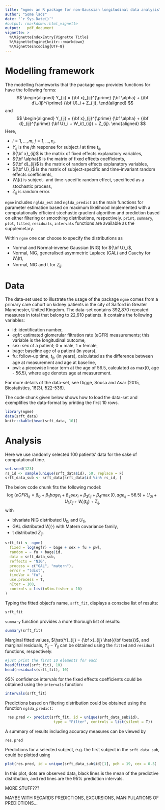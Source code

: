 ---
title: "ngme: an R package for non-Gaussian longitudinal data analysis"
author: "Some lads"
date: "`r Sys.Date()`"
#output: rmarkdown::html_vignette
output:   pdf_document
vignette: >
  %\VignetteIndexEntry{Vignette Title}
  %\VignetteEngine{knitr::rmarkdown}
  %\VignetteEncoding{UTF-8}
---

# Modelling framework 

The modelling frameworks that the package `ngme` 
provides functions for have the following forms:
$$
\begin{aligned}
Y_{ij} = {\bf x}_{ij}^{\prime} {\bf \alpha} + {\bf d}_{ij}^{\prime} {\bf U}_i + Z_{ij},
\end{aligned}
$$
and
$$
\begin{aligned}
Y_{ij} = {\bf x}_{ij}^{\prime} {\bf \alpha} + {\bf d}_{ij}^{\prime} {\bf U}_i + W_i(t_{ij}) + Z_{ij}.
\end{aligned}
$$
Here, 

- $i = 1, \ldots, m$, $j = 1, \ldots, n_i$, 
- $Y_{ij}$ is the $j$th response for subject $i$ at time $t_{ij}$,
- ${\bf x}_{ij}$ is the matrix of fixed effects explanatory variables,
- ${\bf \alpha}$ is the matrix of fixed effects coefficients,
- ${\bf d}_{ij}$ is the matrix of random effects explanatory variables,
- ${\bf U}_i$ is the matrix of subject-specific and time-invariant random effects coefficients,
- $W_i(t)$ is subject- and time-spceific random effect, specificed as a stochastic process,
- $Z_{ij}$ is random error.

`ngme` includes `nglda_est` and `nglda_predict` as the main functions 
for parameter estimation based on maximum likelihood 
implemented with a computationally efficient stochastic gradient algorithm 
and prediction based on either filtering or smoothing distributions, 
respectively. `print`, `summary`, `plot`, `fitted`, `residuals`, `intervals` 
functions are available as the supplemetary. 
 
Within `ngme` one can choose to specify the distributions as
 
- Normal and Normal-inverse Gaussian (NIG) for ${\bf U}_i$,
- Normal, NIG, generalised asymmetric Laplace (GAL) and Cauchy for $W_i(t)$,
- Normal, NIG and t for $Z_{ij}$.

# Data

The data-set used to illustrate the usage of the package `ngme` comes 
from a primary care cohort on kidney patients in the city of Salford 
in Greater Manchester, United Kingdom. The data-set contains 392,870 
repeated measures in total that belong to 22,910 patients. It contains 
the following variables:

- id: identification number,
- egfr: estimated glomerular filtration rate (eGFR) measurements; 
        this variable is the longitudinal outcome,
- sex: sex of a patient; 0 = male, 1 = female,
- bage: baseline age of a patient (in years),
- fu: follow-up time, $t_{ij}$, (in years), calculated as the difference 
      between age at measurement and age at baseline,
- pwl: a piecewise linear term at the age of 56.5, 
       calculated as max(0, age - 56.5), 
       where age denotes age at measurement. 

For more details of the data-set, see 
Digge, Sousa and Asar (2015, Biostatistics, 16(3), 522-536). 

The code chunk given below shows how to load the data-set and 
exemplifies the data-format by printing the first 10 rows. 

```{r, echo=TRUE}
library(ngme)
data(srft_data)
knitr::kable(head(srft_data, 10))
```

# Analysis

Here we use randomly selected 100 patients' data for the sake 
of computational time. 

```{r, echo=TRUE}
set.seed(123)
rs_id <- sample(unique(srft_data$id), 50, replace = F)
srft_data_sub <- srft_data[srft_data$id %in% rs_id, ]
```

The below code chunk fits the following model:
$$
\log(eGFR)_{ij} = \beta_0 + \beta_1 bage_{i} + \beta_2 sex_i + 
                 \beta_3 t_{ij} + \beta_4 \max(0, age_{ij} - 56.5) + 
                 U_{0i} + U_{1i} t_{ij} + W_i(t_{ij}) + Z_{ij},
$$
with 

- bivariate NIG distributed $U_{0i}$ and $U_{1i}$,
- GAL distributed $W_i(\cdot)$ with Matern covariance family,
- t distributed $Z_{ij}$.

```{r, echo = TRUE}
srft_fit <- ngme(
  fixed = log(egfr) ~ bage + sex + fu + pwl,
  random = ~ fu + bage|id,
  data = srft_data_sub,
  reffects = "NIG",
  process = c("GAL", "matern"),
  error = "tdist",
  timeVar = "fu",
  use.process = T,
  nIter = 100,
  controls = list(nSim.fisher = 10)
)
```
Typing the fitted object's name, `srft_fit`, 
displays a conscise list of results:

```{r, echo = TRUE}
srft_fit
```

`summary` function provides a more thorough list of results:

```{r, echo = TRUE}
summary(srft_fit)
```

Marginal fitted values, $\hat{Y}_{ij} = {\bf x}_{ij} \hat{{\bf \beta}}$, 
and marginal residuals, $Y_{ij} - \hat{Y}_{ij}$ can be obtained using 
the `fitted` and `residual` functions, respectively:

```{r, echo = TRUE}
#just print the first 10 elements for each
head(fitted(srft_fit), 10)
head(residuals(srft_fit), 10)
```

95\% confidence intervals for the fixed effects coefficients 
could be obtained using the `intervals` function:

```{r, echo = TRUE}
intervals(srft_fit)
```

Predictions based on filtering distribution could be obtained using the function 
`nglda_predict`:

```{r, echo = FALSE}
 res.pred <- predict(srft_fit, id = unique(srft_data_sub$id), 
                      type = "Filter", controls = list(silent = T))

```
A summary of results including accuracy measures can be viewed by

```{r, echo = TRUE}
res.pred
```

Predictions for a selected subject, e.g. the first subject in the 
`srft_data_sub`, could be plotted using

```{r, echo = TRUE}
plot(res.pred, id = unique(srft_data_sub$id)[1], pch = 19, cex = 0.5)
```

In this plot, dots are observed data, black lines is the mean 
of the predictive distribution, and red lines are the 95\% 
prediction intervals. 

MORE STUFF???

MAYBE WITH REGARDS PREDICTIONS, EXCURSIONS, MANIPULATIONS OF PREDICTIONS...


